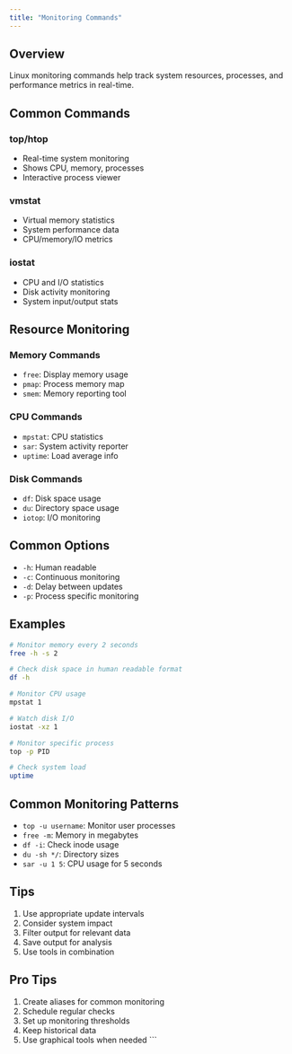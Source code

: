 ```yaml
---
title: "Monitoring Commands"
---
```


## Overview

Linux monitoring commands help track system resources, processes, and performance metrics in real-time.

## Common Commands

### top/htop
- Real-time system monitoring
- Shows CPU, memory, processes
- Interactive process viewer

### vmstat
- Virtual memory statistics
- System performance data
- CPU/memory/IO metrics

### iostat
- CPU and I/O statistics
- Disk activity monitoring
- System input/output stats

## Resource Monitoring

### Memory Commands
- `free`: Display memory usage
- `pmap`: Process memory map
- `smem`: Memory reporting tool

### CPU Commands
- `mpstat`: CPU statistics
- `sar`: System activity reporter
- `uptime`: Load average info

### Disk Commands
- `df`: Disk space usage
- `du`: Directory space usage
- `iotop`: I/O monitoring

## Common Options

- `-h`: Human readable
- `-c`: Continuous monitoring
- `-d`: Delay between updates
- `-p`: Process specific monitoring

## Examples

```bash
# Monitor memory every 2 seconds
free -h -s 2

# Check disk space in human readable format
df -h

# Monitor CPU usage
mpstat 1

# Watch disk I/O
iostat -xz 1

# Monitor specific process
top -p PID

# Check system load
uptime
```

## Common Monitoring Patterns

- `top -u username`: Monitor user processes
- `free -m`: Memory in megabytes
- `df -i`: Check inode usage
- `du -sh */`: Directory sizes
- `sar -u 1 5`: CPU usage for 5 seconds

## Tips

1. Use appropriate update intervals
2. Consider system impact
3. Filter output for relevant data
4. Save output for analysis
5. Use tools in combination

## Pro Tips

1. Create aliases for common monitoring
2. Schedule regular checks
3. Set up monitoring thresholds
4. Keep historical data
5. Use graphical tools when needed
```
